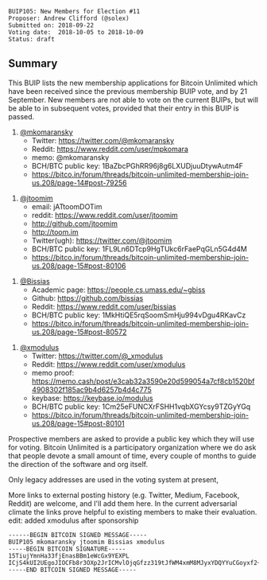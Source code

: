 <pre>
BUIP105: New Members for Election #11
Proposer: Andrew Clifford (@solex)
Submitted on: 2018-09-22
Voting date:  2018-10-05 to 2018-10-09
Status: draft
</pre>

==Summary==

This BUIP lists the new membership applications for Bitcoin Unlimited which have been received since the previous membership BUIP vote, and by 21 September. New members are not able to vote on the current BUIPs, but will be able to in subsequent votes, provided that their entry in this BUIP is passed.

#[[https://bitco.in/forum/members/9094/|@mkomaransky]]
#*Twitter: https://twitter.com/@mkomaransky
#*Reddit: https://www.reddit.com/user/mpkomara
#*memo: @mkomaransky
#*BCH/BTC public key: 1BaZbcPGhRR96j8g6LXUDjuuDtywAutm4F
#*https://bitco.in/forum/threads/bitcoin-unlimited-membership-join-us.208/page-14#post-79256

#[[https://bitco.in/forum/members/584/|@jtoomim]]
#*email: jATtoomDOTim
#*reddit: https://www.reddit.com/user/jtoomim
#*http://github.com/jtoomim
#*http://toom.im
#*Twitter(ugh): https://twitter.com/@jtoomim
#*BCH/BTC public key: 1FL9Ln6DTcp9HgTUkc6rFaePqGLn5G4d4M
#*https://bitco.in/forum/threads/bitcoin-unlimited-membership-join-us.208/page-15#post-80106

#[[https://bitco.in/forum/members/7602/|@Bissias]]
#*Academic page: https://people.cs.umass.edu/~gbiss
#*Github: https://github.com/bissias
#*Reddit: https://www.reddit.com/user/bissias
#*BCH/BTC public key: 1MkHtiQE5rqSoomSmHju994vDgu4RKavCz
#*https://bitco.in/forum/threads/bitcoin-unlimited-membership-join-us.208/page-15#post-80572

#[[https://bitco.in/forum/members/9233/|@xmodulus]]
#*Twitter: https://twitter.com/@_xmodulus
#*Reddit: https://www.reddit.com/user/xmodulus
#*memo proof: https://memo.cash/post/e3cab32a3590e20d599054a7cf8cb1520bf4908302f185ac9b4d6257b4d4c775
#*keybase: https://keybase.io/modulus
#*BCH/BTC public key: 1Cm25eFUNCXrFSHH1vqbXGYcsy9TZGyYGq
#*https://bitco.in/forum/threads/bitcoin-unlimited-membership-join-us.208/page-15#post-80101

Prospective members are asked to provide a public key which they will use for voting. Bitcoin Unlimited is a participatory organization where we do ask that people devote a small amount of time, every couple of months to guide the direction of the software and org itself.

Only legacy addresses are used in the voting system at present,

More links to external posting history (e.g. Twitter, Medium, Facebook, Reddit) are welcome, and I'll add them here. In the current adversarial climate the links prove helpful to existing members to make their evaluation.
edit: added xmodulus after sponsorship

<pre>
------BEGIN BITCOIN SIGNED MESSAGE-----
BUIP105 mkomaransky jtoomim Bissias xmodulus
-----BEGIN BITCOIN SIGNATURE-----
15TiujYmnHa33fjEnasBBm1eWcGx9YEXPL
ICjS4kUI2UEgoJIOCFb8r3OXp2JrICMvlOjqGfzz319tJfWM4xmM8MJyxYDQYYuCGoyxf2+Cdba3emSuoZu4hlg=
-----END BITCOIN SIGNED MESSAGE-----
</pre>

